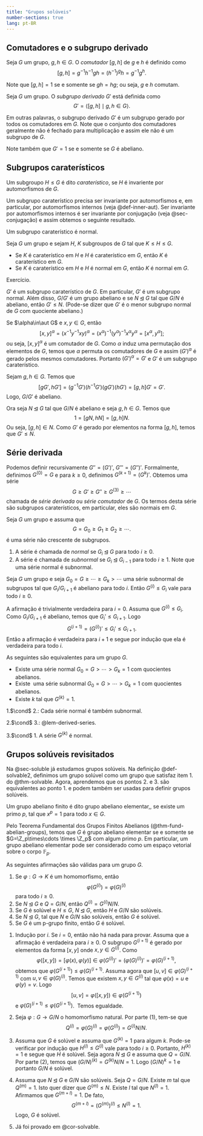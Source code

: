 ```yaml
---
title: "Grupos solúveis"
number-sections: true
lang: pt-BR
---
```



## Comutadores e o subgrupo derivado

:::{#def-commutator}
Seja $G$ um grupo, $g,h\in G$. O *comutador* $[g,h]$ de $g$ e $h$ é definido como 
$$
[g,h]=g^{-1}h^{-1}gh=(h^{-1})^gh=g^{-1}g^h.
$$
:::

Note que $[g,h]=1$ se e somente se $gh=hg$; ou seja, $g$ e $h$ comutam. 


:::{#def-commutator-sg}
Seja $G$ um grupo. O *subgrupo derivado* $G'$ está definida como 
$$
G'=\left<[g,h]\mid g,h\in G\right>.
$$
:::

Em outras palavras, o subgrupo derivado $G'$ é um subgrupo gerado por todos os comutadores em $G$. Note que o conjunto dos comutadores geralmente não é fechado para multiplicação e assim ele não é um subgrupo de $G$.

Note também que $G'=1$ se e somente se $G$ é abeliano.

<!--:::{#thm-comm-sg}
Seja $G$ um grupo. As seguintes afirmações são verdadeiras.

- $G'\unlhd G$;
- $G/G'$ é um grupo abeliano;
- se $N\unlhd G$ tal que $G/N$ é abeliano, então $G'\leq N$.  

A terceira afirmação diz que $G'$ é o menor subgrupo normal de $G$ com quociente abeliano.
:::

:::{.proof}
Primeiro, se $g,h,x\in G$, então
$$
[g^x,h^x]=[x^{-1}gx,x^{-1}hx]=x^{-1}g^{-1}xx^{-1}h^{-1}xx^{-1}gxx^{-1}hx=x^{-1}g^{-1}h^{-1}ghx=[g,h]^x.
$$
O seja, um conjugado de um comutador é comutador. Como o subgrupo derivado contém produtos de comutadores, ele é normal.

Sejam $g,h\in G$. Temos que 
$$
[gG',hG']=(g^{-1}G')(h^{-1}G')(gG')(hG')=[g,h]G'=G'.
$$
Logo, $G/G'$ é abeliano.

Ora seja $N\unlhd G$ tal que $G/N$ é abeliano e seja $g,h\in G$. Temos que 
$$
1=[gN,hN]=[g,h]N.
$$
Ou seja, $[g,h]\in N$. Como $G'$ é gerado por elementos na forma $[g,h]$, temos que $G'\leq N$. 
:::
-->

## Subgrupos caraterísticos

:::{#def-charsub}
Um subgroupo $H\leq G$ é dito *caraterístico*, se $H$ é invariente por automorfismos de $G$. 
:::

Um subgrupo caraterístico precisa ser invariante por automorfismos e, em particular, por automorfismos internos (veja @def-inner-aut). Ser invariante por automorfismos internos é ser invariante por conjugação (veja @sec-conjugação) e assim obtemos o seguinte resultado.

:::{#lem-char-norm}
Um subgrupo caraterístico é normal.
:::

:::{#lem-comm-HK}
Seja $G$ um grupo e sejam $H$, $K$ subgroupos de $G$ tal que $K\leq H\leq G$.

* Se $K$ é caraterístico em $H$ e $H$ é caraterístico em $G$, então $K$ é caraterístico em $G$.
* Se $K$ é caraterístico em $H$ e $H$ é normal em $G$, então $K$ é normal em $G$.
:::

:::{.proof}
Exercício.
:::

:::{#lem-comutator-abeliano}
$G'$ é um subgrupo caraterístico de $G$. Em particular, $G'$ é um subgrupo normal. Além disso, $G/G'$ é um grupo abeliano e se $N\unlhd G$ tal que $G/N$ é abeliano, então $G'\leq N$. (Pode-se dizer que $G'$ é o menor subgrupo normal de $G$ com quociente abeliano.)
:::

:::{.proof}
Se $\alpha\in\aut G$ e $x,y\in G$, então 
$$
[x,y]^\alpha=(x^{-1}y^{-1}xy)^\alpha=(x^\alpha)^{-1}(y^\alpha)^{-1}x^\alpha y^\alpha=[x^\alpha,y^\alpha];
$$
ou seja, $[x,y]^\alpha$ é um comutador de $G$. Como $\alpha$ induz uma permutação dos elementos de $G$, temos que $\alpha$ permuta os comutadores de $G$ e assim $(G')^\alpha$ é gerado pelos mesmos comutadores. Portanto $(G')^\alpha=G'$ e $G'$ é um subgrupo caraterístico.

Sejam $g,h\in G$. Temos que 
$$
[gG',hG']=(g^{-1}G')(h^{-1}G')(gG')(hG')=[g,h]G'=G'.
$$
Logo, $G/G'$ é abeliano.

Ora seja $N\unlhd G$ tal que $G/N$ é abeliano e seja $g,h\in G$. Temos que 
$$
1=[gN,hN]=[g,h]N.
$$
Ou seja, $[g,h]\in N$. Como $G'$ é gerado por elementos na forma $[g,h]$, temos que $G'\leq N$. 
:::

## Série derivada

:::{#def-sgs-derivied}
Podemos definir recursivamente $G''=(G')'$, $G'''=(G'')'$. Formalmente, definimos $G^{(0)}=G$ e para $k\geq 0$, definimos $G^{(k+1)}=(G^k)'$. Obtemos uma série 
$$
G\geq G'\geq G''\geq G^{(3)}\geq \cdots 
$$
chamada de *série derivada* ou *série comutador* de $G$. Os termos desta série são subgrupos caraterísticos, em particular, eles são normais em $G$.
:::

:::{#def-normal-series}
Seja $G$ um grupo e assuma que 
$$
G=G_0\geq G_1\geq G_2\geq \cdots.
$$
é uma série não crescente de subgrupos. 

1. A série é chamada de *normal* se $G_i\unlhd G$ para todo $i\geq 0$.
2. A série é chamada de *subnormal* se $G_i\unlhd G_{i-1}$ para todo $i\geq 1$.
Note que uma série normal é subnormal.
:::

:::{#lem-derived-series}
Seja $G$ um grupo e seja $G_0=G\geq\cdots\geq G_k>\cdots$ uma série subnormal de subgrupos tal que $G_i/G_{i+1}$ é abeliano para todo $i$. Então $G^{(i)}\leq G_i$ vale para todo $i\geq 0$.
:::

:::{.proof}
A afirmação é trivialmente verdadeira para $i=0$. Assuma que $G^{(i)}\leq G_i$. Como $G_i/G_{i+1}$ é abeliano, temos que $G_i'\leq G_{i+1}$. Logo
$$
G^{(i+1)}=(G^{(i)})'\leq G_i'\leq G_{i+1}.
$$
Então a afirmação é verdadeira para $i+1$ e segue por indução que ela é verdadeira para todo $i$.
:::

:::{#thm-solvable}
As seguintes são equivalentes para um grupo $G$.

* Existe uma série normal $G_0=G>\cdots >G_k=1$ com quocientes abelianos.
* Existe  uma série subnormal $G_0=G>\cdots> G_k=1$ com quocientes abelianos.
* Existe $k$ tal que $G^{(k)}=1$.
:::

:::{.proof}
1.$\cond$ 2.: Cada série normal é também subnormal.

2.$\cond$ 3.: @lem-derived-series.

3.$\cond$ 1. A série $G^{(k)}$ é normal.
:::

## Grupos solúveis revisitados

Na @sec-soluble já estudamos grupos solúveis. Na definição @def-solvable2, definimos um grupo solúvel como um grupo que satisfaz item 1. do @thm-solvable. Agora, aprendemos que os pontos 2. e 3. são equivalentes ao ponto 1. e podem também ser usadas para definir grupos solúveis. 



:::{#def-elabel}
Um grupo abeliano finito é dito grupo abeliano elementar,, se existe um primo $p$, tal que $x^p=1$ para todo $x\in G$. 
:::

Pelo Teorema Fundamental dos Grupos Finitos Abelianos (@thm-fund-abelian-groups), temos que $G$ é grupo abeliano elementar se e somente se $G=\Z_p\times\cdots \times \Z_p$ com algum primo $p$. Em particular, um grupo abeliano elementar pode ser considerado como um espaço vetorial sobre o corpo $\mathbb F_p$.


:::{#thm-solvable2}
As seguintes afirmações são válidas para um grupo $G$.

1. Se $\varphi:G\rightarrow K$ é um homomorfismo, então
$$
\varphi(G^{(i)})=\varphi(G)^{(i)}
$$
para todo $i\geq 0$.
2. Se $N\unlhd G$ e $Q=G/N$, então $Q^{(i)}= G^{(i)}N/N$.
3. Se $G$ é solúvel e $H\leq G$, $N\unlhd G$, então $H$ e $G/N$ são solúveis.
4. Se $N\unlhd G$, tal que $N$ e $G/N$ são solúveis, então $G$ é solúvel.
5. Se $G$ é um p-grupo finito, então $G$ é solúvel.
<!--* Se $G$ é finito, então $G$ é solúvel se e somente se os fatores de composição de $G$ são todos grupos cíclicos de ordem prima.-->
<!--6. Se $G$ é finito e solúvel e $N$ é um subgrupo minimal normal de $G$, então $N$ é abeliano elementar.-->
:::

:::{.proof}
1. Indução por $i$. Se $i=0$, então não há nada para provar. Assuma que a afirmação é verdadeira para $i\geq 0$.
O subgrupo $G^{(i+1)}$ é gerado por elementos da forma $[x,y]$ onde $x,y\in G^{(i)}$. Como
$$
\varphi([x,y])=[\varphi(x),\varphi(y)]\in \varphi(G^{(i)})'=(\varphi(G)^{(i)})'=\varphi(G)^{(i+1)},
$$
obtemos que $\varphi(G^{(i+1)})\leq \varphi(G)^{(i+1)}$.
Assuma agora que $[u,v]\in\varphi(G)^{(i+1)}$ com $u,v\in \varphi(G)^{(i)}$. Temos que existem $x,y\in G^{(i)}$ tal que $\varphi(x)=u$ e $\varphi(y)=v$. Logo
$$
[u,v]=\varphi([x,y])\in \varphi(G^{(i+1)})
$$
e $\varphi(G)^{(i+1)}\leq \varphi(G^{(i+1)})$.  Temos egualdade.
2. Seja $\varphi:G\rightarrow G/N$ o homomorfismo natural. Por parte (1), tem-se que
$$
Q^{(i)}=\varphi(G)^{(i)}=\varphi(G^{(i)})=G^{(i)}N/N.
$$
3. Assuma que $G$ é solúvel e assuma que $G^{(k)}=1$ para algum $k$. Pode-se verificar por indução que $H^{(i)}\leq G^{(i)}$ vale para todo $i\geq 0$. Portanto, $H^{(k)}=1$ e segue que $H$ é solúvel. Seja agora $N\unlhd G$ e assuma que $Q=G/N$. Por parte (2), temos que $(G/N)^{(k)}= G^{(k)}N/N=1$. Logo $(G/N)^k=1$ e portanto $G/N$ é solúvel.

4. Assuma que $N\unlhd G$ e $G/N$ são solúveis. Seja $Q=G/N$. Existe $m$ tal que $Q^{(m)}=1$. Isto quer dizer que $G^{(m)}\leq N$. Existe $l$ tal que $N^{(l)}=1$. Afirmamos que $G^{(m+l)}=1$. De fato,
$$
G^{(m+l)}=(G^{(m)})^{(l)}\leq N^{(l)}=1.
$$
Logo, $G$ é solúvel.

5. Já foi provado em @cor-solvable.

<!--6. Seja $N$ um subgrupo minimal normal de $G$. Como $N'$ é um subgrupo caraterístico em $N$, temos que $N'$ é normal de $G$, que implica, pela minimalidade de $N$, que $N'=1$. Logo $N$ é um grupo abeliano finito. Pelo Teorema Fundamental dos Grupos Abelianos Finitos, $N=N_{p_1}\times \cdots \times N_{p_k}$ onde $N_{p_i}$ é o $p_i$-subgrupo de Sylow de $N$. Cada $N_{p_i}$ é caraterístico em $N$, e normal em $G$. Pela minimalidade de $N$, temos que $N=N_{p_1}$; isto é, $N$ é um $p$-grupo abeliano. Finalmente, observe que
$$
N^p=\{x^p\mid x\in N\}
$$
é um subgrupo caraterístico em $N$ que implica que $N^p=1$; ou seja $N$ é abeliano elementar.-->
:::